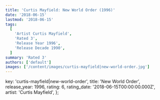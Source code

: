 ```yaml
---
title: 'Curtis Mayfield: New World Order (1996)'
date: '2018-06-15'
lastmod: '2018-06-15'
tags:
  [
    'Artist Curtis Mayfield',
    'Rated 3',
    'Release Year 1996',
    'Release Decade 1990',
  ]
summary: 'Rated 3'
authors: ['default']
images: ['/content/images/curtis-mayfield|new-world-order.jpg']
---
```


  key: 'curtis-mayfield|new-world-order',
  title: 'New World Order',
  release_year: 1996,
  rating: 6,
  rating_date: '2018-06-15T00:00:00.000Z',
  artist: 'Curtis Mayfield',
};

<MusicRating data={data} />
